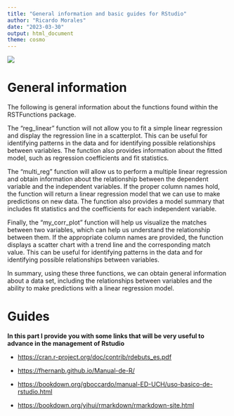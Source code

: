 ```yaml
---
title: "General information and basic guides for RStudio"
author: "Ricardo Morales"
date: "2023-03-30"
output: html_document
theme: cosmo
---
```


![](images/640px-Logotipo_Ikiam-05.png)

# General information

The following is general information about the functions found within the RSTFunctions package.

The "reg_linear" function will not allow you to fit a simple linear regression and display the regression line in a scatterplot. This can be useful for identifying patterns in the data and for identifying possible relationships between variables. The function also provides information about the fitted model, such as regression coefficients and fit statistics.

The "multi_reg" function will allow us to perform a multiple linear regression and obtain information about the relationship between the dependent variable and the independent variables. If the proper column names hold, the function will return a linear regression model that we can use to make predictions on new data. The function also provides a model summary that includes fit statistics and the coefficients for each independent variable.

Finally, the "my_corr_plot" function will help us visualize the matches between two variables, which can help us understand the relationship between them. If the appropriate column names are provided, the function displays a scatter chart with a trend line and the corresponding match value. This can be useful for identifying patterns in the data and for identifying possible relationships between variables.

In summary, using these three functions, we can obtain general information about a data set, including the relationships between variables and the ability to make predictions with a linear regression model.

# Guides

**In this part I provide you with some links that will be very useful to advance in the management of Rstudio**

-   <https://cran.r-project.org/doc/contrib/rdebuts_es.pdf>

-   <https://fhernanb.github.io/Manual-de-R/>

-   <https://bookdown.org/gboccardo/manual-ED-UCH/uso-basico-de-rstudio.html>

-   <https://bookdown.org/yihui/rmarkdown/rmarkdown-site.html>
